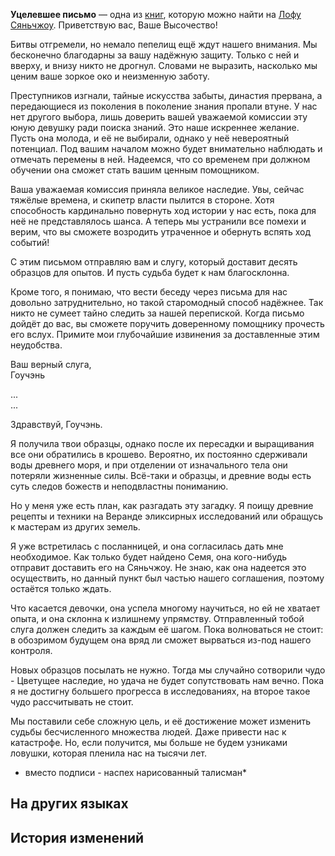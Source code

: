 {{Книга Инфобокс
|id           = 215
|Название     = Уцелевшее письмо
|Изображение  = Item The Xianzhou Luofu Readable 3.png
|Мир          = Лофу Сяньчжоу
|Томов        = 1
|Автор        = <!--нужно добавить-->
|Описание     = Письмо из переписки, которое не было уничтожено. Кажется, речь идёт о запрещённых рецептах и колдовстве.
|Том1         = {{tx}}
|Источник1    = {{tx|Отсутствует источник}}
|Персонажи    = 
|Фракции      = 
}}
'''Уцелевшее письмо''' — одна из [[Книги|книг]], которую можно найти на [[Лофу Сяньчжоу]].
<!--
==Получение==
<gallery>
Книга НАЗВАНИЕ.png|НАЗВАНИЕ
Локация НАЗВАНИЕ.png|Расположение на карте. Ближайший пространственный якорь «[[НАЗВАНИЕ]]»
</gallery>
-->
Приветствую вас, Ваше Высочество!

Битвы отгремели, но немало пепелищ ещё ждут нашего внимания. Мы бесконечно благодарны за вашу надёжную защиту. Только с ней и вверху, и внизу никто не дрогнул. Словами не выразить, насколько мы ценим ваше зоркое око и неизменную заботу.

Преступников изгнали, тайные искусства забыты, династия прервана, а передающиеся из поколения в поколение знания пропали втуне. У нас нет другого выбора, лишь доверить вашей уважаемой комиссии эту юную девушку ради поиска знаний. Это наше искреннее желание. Пусть она молода, и её не выбирали, однако у неё невероятный потенциал. Под вашим началом можно будет внимательно наблюдать и отмечать перемены в ней. Надеемся, что со временем при должном обучении она сможет стать вашим ценным помощником.

Ваша уважаемая комиссия приняла великое наследие. Увы, сейчас тяжёлые времена, и скипетр власти пылится в стороне. Хотя способность кардинально повернуть ход истории у нас есть, пока для неё не представлялось шанса. А теперь мы устранили все помехи и верим, что вы сможете возродить утраченное и обернуть вспять ход событий!

С этим письмом отправляю вам и слугу, который доставит десять образцов для опытов. И пусть судьба будет к нам благосклонна.

Кроме того, я понимаю, что вести беседу через письма для нас довольно затруднительно, но такой старомодный способ надёжнее. Так никто не сумеет тайно следить за нашей перепиской. Когда письмо дойдёт до вас, вы сможете поручить доверенному помощнику прочесть его вслух. Примите мои глубочайшие извинения за доставленные этим неудобства.

Ваш верный слуга,<br />
Гоучэнь

...<br />
...

Здравствуй, Гоучэнь.

Я получила твои образцы, однако после их пересадки и выращивания все они обратились в крошево. Вероятно, их постоянно сдерживали воды древнего моря, и при отделении от изначального тела они потеряли жизненные силы. Всё-таки и образцы, и древние воды есть суть следов божеств и неподвластны пониманию.

Но у меня уже есть план, как разгадать эту загадку. Я поищу древние рецепты и техники на Веранде эликсирных исследований или обращусь к мастерам из других земель.

Я уже встретилась с посланницей, и она согласилась дать мне необходимое. Как только будет найдено Семя, она кого-нибудь отправит доставить его на Сяньчжоу. Не знаю, как она надеется это осуществить, но данный пункт был частью нашего соглашения, поэтому остаётся только ждать.

Что касается девочки, она успела многому научиться, но ей не хватает опыта, и она склонна к излишнему упрямству. Отправленный тобой слуга должен следить за каждым её шагом. Пока волноваться не стоит: в обозримом будущем она вряд ли сможет вырваться из-под нашего контроля.

Новых образцов посылать не нужно. Тогда мы случайно сотворили чудо - Цветущее наследие, но удача не будет сопутствовать нам вечно. Пока я не достигну большего прогресса в исследованиях, на второе такое чудо рассчитывать не стоит.

Мы поставили себе сложную цель, и её достижение может изменить судьбы бесчисленного множества людей. Даже привести нас к катастрофе. Но, если получится, мы больше не будем узниками ловушки, которая пленила нас на тысячи лет.

*вместо подписи - наспех нарисованный талисман*

==На других языках==
{{На других языках
|en   = Undestroyed Letter
|zhs  = 未被销毁的信笺
|zht  = 未銷毀的信箋
|ja   = 処分されなかった手紙
|ko   = 폐기되지 않은 편지
|es   = Carta sin destruir
|fr   = Lettre non détruite
|ru   = Уцелевшее письмо
|th   = จดหมายที่ไม่ถูกทำลาย
|vi   = Lá Thư Chưa Bị Hủy
|de   = Unzerstörter Brief
|id   = Surat yang Belum Dihancurkan
|pt   = Carta Intacta
}}

==История изменений==
{{История изменений|2.7}}